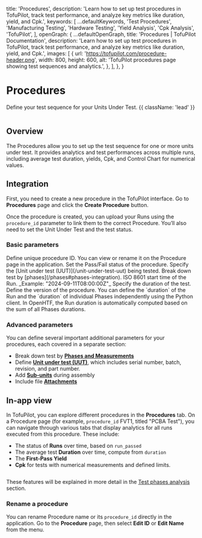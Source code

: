 
  title: 'Procedures',
  description:
    'Learn how to set up test procedures in TofuPilot, track test performance, and analyze key metrics like duration, yield, and Cpk.',
  keywords: [
    ...defaultKeywords,
    'Test Procedures',
    'Manufacturing Testing',
    'Hardware Testing',
    'Yield Analysis',
    'Cpk Analysis',
    'TofuPilot',
  ],
  openGraph: {
    ...defaultOpenGraph,
    title:
      'Procedures | TofuPilot Documentation',
    description:
      'Learn how to set up test procedures in TofuPilot, track test performance, and analyze key metrics like duration, yield, and Cpk.',
    images: [
      {
        url: 'https://tofupilot.com/procedure-header.png',
        width: 800,
        height: 600,
        alt: 'TofuPilot procedures page showing test sequences and analytics.',
      },
    ],
  },
}

# Procedures

Define your test sequence for your Units Under Test. {{ className: 'lead' }}

<Image src="/procedure-header.png" alt="" />

## Overview

The Procedures allow you to set up the test sequence for one or more units under test. It provides analytics and test performances across multiple runs, including average test duration, yields, Cpk, and Control Chart for numerical values.

## Integration

First, you need to create a new procedure in the TofuPilot interface. Go to **Procedures** page and click the **Create Procedure** button.

Once the procedure is created, you can upload your Runs using the `procedure_id` parameter to link them to the correct Procedure. You’ll also need to set the Unit Under Test and the test status.

### Basic parameters

<CodeGroup>
  <CodeGithub
    title="OpenHTF"
    branch="main"
    path="docs_tofupilot/procedures/openhtf/main.py"
  />

  <CodeGithub
    title="Python"
    branch="main"
    path="docs_tofupilot/procedures/client/main.py"
  />
</CodeGroup>

<Properties>
  <Property name="procedure_id" type="str">
    Define unique procedure ID. You can view or rename it on the Procedure page in the application.
  </Property>
  <Property name="run_passed" type="bool">
    Set the Pass/Fail status of the procedure.
  </Property>
  <Property name="unit_under_test" type="array">
    Specify the [Unit under test (UUT)](/unit-under-test-uut) being tested.
  </Property>
  <Property name="phases" type="array (optional)">
      Break down test by [phases](/phases#phases-integration).
  </Property>
  <Property name="started_at" type="str (optional)">
    ISO 8601 start time of the Run. _Example: "2024-09-11T08:00:00Z"_
  </Property>
  <Property name="duration" type="timedelta (optional)">
    Specify the duration of the test.
  </Property>
  <Property name="procedure_version" type="str (optional)">
    Define the version of the procedure.
  </Property>
</Properties>

<Note>
    You can define the `duration` of the Run and the `duration` of individual Phases independently using the Python client. In OpenHTF, the Run duration is automatically computed based on the sum of all Phases durations.
</Note>


### Advanced parameters

You can define several important additional parameters for your procedures, each covered in a separate section:

- Break down test by **[Phases and Measurements](/phases)**
- Define **[Unit under test (UUT)](/unit-under-test-uut)**, which includes serial number, batch, revision, and part number.
- Add **[Sub-units](/sub-units)** during assembly
- Include file **[Attachments](/attachments)**

## In-app view

In TofuPilot, you can explore different procedures in the **Procedures** tab. On a Procedure page (for example, `procedure_id` FVT1, titled "PCBA Test"), you can navigate through various tabs that display analytics for all runs executed from this procedure. These include:

- The status of **Runs** over time, based on `run_passed`
- The average test **Duration** over time, compute from `duration`
- The **First-Pass Yield**
- **Cpk** for tests with numerical measurements and defined limits.

<Image src="/procedure-page1.png" alt="" />

These features will be explained in more detail in the [Test phases analysis](/analysis) section.


### Rename a procedure

You can rename Procedure name or its `procedure_id` directly in the application. Go to the **Procedure** page, then select **Edit ID** or **Edit Name** from the menu.

<Image src="/procedure-parameters.png" alt="" />
